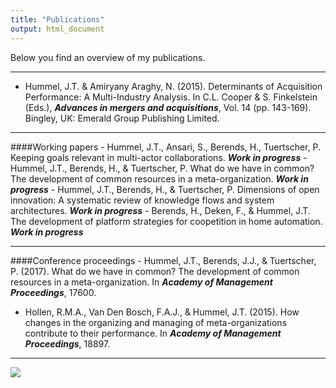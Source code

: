 ```yaml
---
title: "Publications"
output: html_document
---
```

Below you find an overview of my publications.

***
- Hummel, J.T. & Amiryany Araghy, N. (2015). Determinants of Acquisition Performance: A Multi-Industry Analysis. In C.L. Cooper & S. Finkelstein (Eds.), ***Advances in mergers and acquisitions***, Vol. 14 (pp. 143-169). Bingley, UK: Emerald Group Publishing Limited.

***
####Working papers
- Hummel, J.T., Ansari, S., Berends, H., Tuertscher, P. Keeping goals relevant in multi-actor collaborations. ***Work in progress***
- Hummel, J.T., Berends, H., & Tuertscher, P. What do we have in common? The development of common resources in a meta-organization. ***Work in progress***
- Hummel, J.T., Berends, H., & Tuertscher, P. Dimensions of open innovation: A systematic review of knowledge flows and system architectures. ***Work in progress***
- Berends, H., Deken, F., & Hummel, J.T. The development of platform strategies for coopetition in home automation. ***Work in progress***

***
####Conference proceedings
- Hummel, J.T., Berends, J.J., & Tuertscher, P. (2017). What do we have in common? The development of common resources in a meta-organization. In ***Academy of Management Proceedings***, 17600.

- Hollen, R.M.A., Van Den Bosch, F.A.J., & Hummel, J.T. (2015). How changes in the organizing and managing of meta-organizations contribute to their performance. In ***Academy of Management Proceedings***, 18897.

***

![](https://www.jochemhummel.com/pictures/IMG_1950.JPG)